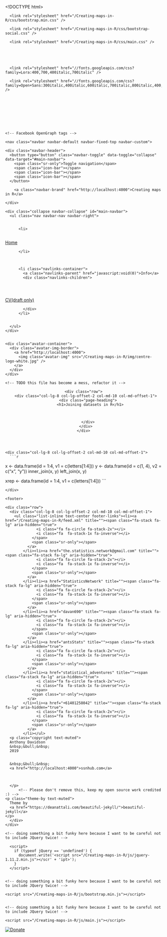 <!DOCTYPE html>
<html lang="en">
  <!-- Beautiful Jekyll | MIT license | Copyright Dean Attali 2016 -->
  <head>
  <meta charset="utf-8" />
  <meta http-equiv="X-UA-Compatible" content="IE=edge">
  <meta name="viewport" content="width=device-width, initial-scale=1.0, maximum-scale=1.0, viewport-fit=cover">

  <title>Joining datasets in R</title>

  <link rel="shortcut icon" type="image/x-icon" href="/img/Centre-logo.jpg">

  <meta name="author" content="Anthony Davidson" />

  

  <link rel="alternate" type="application/rss+xml" title="Creating maps in R - GIS and statistical support for researchers" href="/Creating-maps-in-R/feed.xml" />

  

  

  


  
    
      
  <link rel="stylesheet" href="//maxcdn.bootstrapcdn.com/font-awesome/4.6.0/css/font-awesome.min.css" />


    
  

  
    
      <link rel="stylesheet" href="/Creating-maps-in-R/css/bootstrap.min.css" />
    
      <link rel="stylesheet" href="/Creating-maps-in-R/css/bootstrap-social.css" />
    
      <link rel="stylesheet" href="/Creating-maps-in-R/css/main.css" />
    
  

  
    
      <link rel="stylesheet" href="//fonts.googleapis.com/css?family=Lora:400,700,400italic,700italic" />
    
      <link rel="stylesheet" href="//fonts.googleapis.com/css?family=Open+Sans:300italic,400italic,600italic,700italic,800italic,400,300,600,700,800" />
    
  

  

  

  

    <!-- Facebook OpenGraph tags -->
  

  
  <meta property="og:title" content="Joining datasets in R" />
  

   
  <meta property="og:description" content="```{r}
x &lt;- data.frame(id = 1:4, v1 = c(letters[1:4]))
y &lt;- data.frame(id = c(1, 4), v2 = c(&quot;x&quot;, &quot;y&quot;))
inner_join(x, y)
left_join(x, y)

xrep &lt;- data.frame(id = 1:4, v1 = c(letters[1:4]))
```

">
  


  <meta property="og:type" content="website" />

  
  <meta property="og:url" content="http://localhost:4000/R/vignettes/gcomp-gis-book/vignettes/joining-data.Rmd" />
  <link rel="canonical" href="http://localhost:4000/R/vignettes/gcomp-gis-book/vignettes/joining-data.Rmd" />
  

  
  <meta property="og:image" content="http://localhost:4000/img/centre-logo-white.jpg" />
  


  <!-- Twitter summary cards -->
  <meta name="twitter:card" content="summary" />
  <meta name="twitter:site" content="@" />
  <meta name="twitter:creator" content="@" />

  
  <meta name="twitter:title" content="Joining datasets in R" />
  

  
  <meta name="twitter:description" content="```{r}
x &lt;- data.frame(id = 1:4, v1 = c(letters[1:4]))
y &lt;- data.frame(id = c(1, 4), v2 = c(&quot;x&quot;, &quot;y&quot;))
inner_join(x, y)
left_join(x, y)

xrep &lt;- data.frame(id = 1:4, v1 = c(letters[1:4]))
```

">
  

  
  <meta name="twitter:image" content="http://localhost:4000/img/centre-logo-white.jpg" />
  

  

  

</head>

  
  <body>

    

  
    <nav class="navbar navbar-default navbar-fixed-top navbar-custom">
  <div class="container-fluid">
    <div class="navbar-header">
      <button type="button" class="navbar-toggle" data-toggle="collapse" data-target="#main-navbar">
        <span class="sr-only">Toggle navigation</span>
        <span class="icon-bar"></span>
        <span class="icon-bar"></span>
        <span class="icon-bar"></span>
      </button>
      
        <a class="navbar-brand" href="http://localhost:4000">Creating maps in R</a>
      
    </div>

    <div class="collapse navbar-collapse" id="main-navbar">
      <ul class="nav navbar-nav navbar-right">
      
        
          <li>
            






<a href="/Creating-maps-in-R/Creating-maps-in-R">Home</a>

          </li>
        
        
        
          <li class="navlinks-container">
            <a class="navlinks-parent" href="javascript:void(0)">Info</a>
            <div class="navlinks-children">
              
                
                  






<a href="https://www.ssnhub.com/cv-ard">CV(draft only)</a>

                
              
            </div>
          </li>
        
        
      </ul>
    </div>

	
	<div class="avatar-container">
	  <div class="avatar-img-border">
	    <a href="http://localhost:4000">
	      <img class="avatar-img" src="/Creating-maps-in-R/img/centre-logo-white.jpg" />
		</a>
	  </div>
	</div>
	

  </div>
</nav>


    <!-- TODO this file has become a mess, refactor it -->





<header class="header-section ">

<div class="intro-header no-img">
  <div class="container">
    <div class="row">
      <div class="col-lg-8 col-lg-offset-2 col-md-10 col-md-offset-1">
        <div class="page-heading">
          <h1>Joining datasets in R</h1>
		  
		  
		  
        </div>
      </div>
    </div>
  </div>
</div>
</header>





<div class="container" role="main">
  <div class="row">
    <div class="col-lg-8 col-lg-offset-2 col-md-10 col-md-offset-1">
      ```r
x <- data.frame(id = 1:4, v1 = c(letters[1:4]))
y <- data.frame(id = c(1, 4), v2 = c("x", "y"))
inner_join(x, y)
left_join(x, y)

xrep <- data.frame(id = 1:4, v1 = c(letters[1:4]))
```


	    
    </div>
  </div>
</div>



    <footer>
  <div class="container beautiful-jekyll-footer">
    <div class="row">
      <div class="col-lg-8 col-lg-offset-2 col-md-10 col-md-offset-1">
        <ul class="list-inline text-center footer-links"><li><a href="/Creating-maps-in-R/feed.xml" title=""><span class="fa-stack fa-lg" aria-hidden="true">
                  <i class="fa fa-circle fa-stack-2x"></i>
                  <i class="fa  fa-stack-1x fa-inverse"></i>
                </span>
                <span class="sr-only"></span>
              </a>
            </li><li><a href="the.statistics.network@gmail.com" title=""><span class="fa-stack fa-lg" aria-hidden="true">
                  <i class="fa fa-circle fa-stack-2x"></i>
                  <i class="fa  fa-stack-1x fa-inverse"></i>
                </span>
                <span class="sr-only"></span>
              </a>
            </li><li><a href="StatisticsNetwork" title=""><span class="fa-stack fa-lg" aria-hidden="true">
                  <i class="fa fa-circle fa-stack-2x"></i>
                  <i class="fa  fa-stack-1x fa-inverse"></i>
                </span>
                <span class="sr-only"></span>
              </a>
            </li><li><a href="davan690" title=""><span class="fa-stack fa-lg" aria-hidden="true">
                  <i class="fa fa-circle fa-stack-2x"></i>
                  <i class="fa  fa-stack-1x fa-inverse"></i>
                </span>
                <span class="sr-only"></span>
              </a>
            </li><li><a href="antsStats" title=""><span class="fa-stack fa-lg" aria-hidden="true">
                  <i class="fa fa-circle fa-stack-2x"></i>
                  <i class="fa  fa-stack-1x fa-inverse"></i>
                </span>
                <span class="sr-only"></span>
              </a>
            </li><li><a href="statistical_adventures" title=""><span class="fa-stack fa-lg" aria-hidden="true">
                  <i class="fa fa-circle fa-stack-2x"></i>
                  <i class="fa  fa-stack-1x fa-inverse"></i>
                </span>
                <span class="sr-only"></span>
              </a>
            </li><li><a href="+61401258042" title=""><span class="fa-stack fa-lg" aria-hidden="true">
                  <i class="fa fa-circle fa-stack-2x"></i>
                  <i class="fa  fa-stack-1x fa-inverse"></i>
                </span>
                <span class="sr-only"></span>
              </a>
            </li></ul>
      <p class="copyright text-muted">
      Anthony Davidson
      &nbsp;&bull;&nbsp;
      2019

      
      &nbsp;&bull;&nbsp;
      <a href="http://localhost:4000">ssnhub.com</a>
      

      
      </p>
          <!-- Please don't remove this, keep my open source work credited :) -->
    <p class="theme-by text-muted">
      Theme by
      <a href="https://deanattali.com/beautiful-jekyll/">beautiful-jekyll</a>
    </p>
      </div>
    </div>
  </div>
</footer>

  
    






  
    <!-- doing something a bit funky here because I want to be careful not to include JQuery twice! -->
    
      <script>
      	if (typeof jQuery == 'undefined') {
      	  document.write('<script src="/Creating-maps-in-R/js/jquery-1.11.2.min.js"></scr' + 'ipt>');
      	}
      </script>
    
  
    <!-- doing something a bit funky here because I want to be careful not to include JQuery twice! -->
    
	<script src="/Creating-maps-in-R/js/bootstrap.min.js"></script>
    
  
    <!-- doing something a bit funky here because I want to be careful not to include JQuery twice! -->
    
	<script src="/Creating-maps-in-R/js/main.js"></script>
    
  


<a href="https://paypal.me/ARDavidson?locale.x=en_AU"><img src="https://img.shields.io/badge/Donate-PayPal-green.svg" alt="Donate" /></a>
    <script>
    $( document ).ready(function() {
        $('a').each( function() {
            if ($(this).text().match("^\\[") && $(this).text().match("\\]$")) {
                $(this).addClass('btn').addClass('btn-primary');
                $(this).text($(this).text().substring(1, $(this).text().length-1));
            }
        });
    });
</script>

  </body>
<script>
  (function() {
    var cx = '010061006416176013100:a0xb_zzxe0q';
    var gcse = document.createElement('script');
    gcse.type = 'text/javascript';
    gcse.async = true;
    gcse.src = 'https://cse.google.com/cse.js?cx=' + cx;
    var s = document.getElementsByTagName('script')[0];
    s.parentNode.insertBefore(gcse, s);
  })();
</script>
</html>
